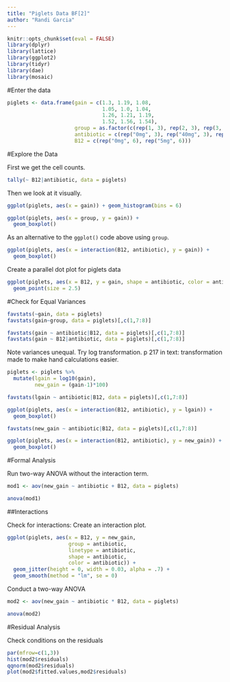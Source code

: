 ```yaml
---
title: "Piglets Data BF[2]"
author: "Randi Garcia"
---
```

  
```r
knitr::opts_chunk$set(eval = FALSE)
library(dplyr)
library(lattice)
library(ggplot2)
library(tidyr)
library(dae)
library(mosaic)
```

#Enter the data

```r
piglets <- data.frame(gain = c(1.3, 1.19, 1.08, 
                               1.05, 1.0, 1.04,
                               1.26, 1.21, 1.19,
                               1.52, 1.56, 1.54), 
                      group = as.factor(c(rep(1, 3), rep(2, 3), rep(3, 3), rep(4, 3))), 
                      antibiotic = c(rep("0mg", 3), rep("40mg", 3), rep("0mg", 3), rep("40mg", 3)),
                      B12 = c(rep("0mg", 6), rep("5mg", 6)))
```

#Explore the Data

First we get the cell counts. 

```r
tally(~ B12|antibiotic, data = piglets)
```

Then we look at it visually. 

```r
ggplot(piglets, aes(x = gain)) + geom_histogram(bins = 6)

ggplot(piglets, aes(x = group, y = gain)) + 
  geom_boxplot()
```

As an alternative to the `ggplot()` code above using `group`. 

```r
ggplot(piglets, aes(x = interaction(B12, antibiotic), y = gain)) + 
  geom_boxplot()
```

Create a parallel dot plot for piglets data

```r
ggplot(piglets, aes(x = B12, y = gain, shape = antibiotic, color = antibiotic)) +
  geom_point(size = 2.5)
```

#Check for Equal Variances

```r
favstats(~gain, data = piglets)
favstats(gain~group, data = piglets)[,c(1,7:8)]

favstats(gain ~ antibiotic|B12, data = piglets)[,c(1,7:8)]
favstats(gain ~ B12|antibiotic, data = piglets)[,c(1,7:8)]
```

Note variances unequal. Try log transformation. p 217 in text: transformation made to make hand calculations easier.

```r
piglets <- piglets %>%
  mutate(lgain = log10(gain),
         new_gain = (gain-1)*100) 

favstats(lgain ~ antibiotic|B12, data = piglets)[,c(1,7:8)]

ggplot(piglets, aes(x = interaction(B12, antibiotic), y = lgain)) + 
  geom_boxplot()
```


```r
favstats(new_gain ~ antibiotic|B12, data = piglets)[,c(1,7:8)]

ggplot(piglets, aes(x = interaction(B12, antibiotic), y = new_gain)) + 
  geom_boxplot()
```

#Formal Analysis

Run two-way ANOVA without the interaction term.

```r
mod1 <- aov(new_gain ~ antibiotic + B12, data = piglets)

anova(mod1)
```

##Interactions

Check for interactions: Create an interaction plot.

```r
ggplot(piglets, aes(x = B12, y = new_gain, 
                    group = antibiotic, 
                    linetype = antibiotic, 
                    shape = antibiotic,
                    color = antibiotic)) +
  geom_jitter(height = 0, width = 0.03, alpha = .7) +
  geom_smooth(method = "lm", se = 0)
```

Conduct a two-way ANOVA

```r
mod2 <- aov(new_gain ~ antibiotic * B12, data = piglets)

anova(mod2)
```

#Residual Analysis 

Check conditions on the residuals

```r
par(mfrow=c(1,3))
hist(mod2$residuals)
qqnorm(mod2$residuals)
plot(mod2$fitted.values,mod2$residuals)
```

